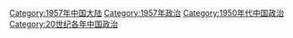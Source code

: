[[Category:1957年中国大陆|Category:1957年中国大陆]]
[[Category:1957年政治|Category:1957年政治]]
[[Category:1950年代中国政治|Category:1950年代中国政治]]
[[Category:20世纪各年中国政治|Category:20世纪各年中国政治]]